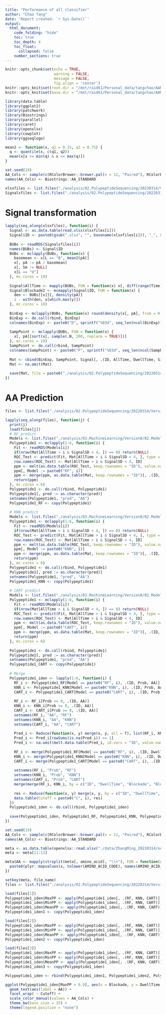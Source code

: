 ```yaml
---
title: "Performance of all classifier"
author: "Chao Tang"
date: 'Report created: `r Sys.Date()`'
output: 
  html_document: 
    code_folding: "hide"
    toc: true
    toc_depth: 4
    toc_float: 
      collapsed: false
    number_sections: true
---
```


```r
knitr::opts_chunk$set(echo = TRUE, 
                      warning = FALSE, 
                      message = FALSE, 
                      fig.align = 'center')
knitr::opts_knit$set(root.dir = "/mnt/raid61/Personal_data/tangchao/AANanopore")
knitr::opts_knit$set(base.dir = "/mnt/raid61/Personal_data/tangchao/AANanopore")
```

```r
library(data.table)
library(ggplot2)
library(patchwork)
library(Biostrings)
library(parallel)
library(caret)
library(openxlsx)
library(cowplot)
library(ggseqlogo)
```

```r
mean2 <- function(x, q1 = 0.25, q2 = 0.75) {
  q <- quantile(x, c(q1, q2))
  mean(x[x >= min(q) & x <= max(q)])
}
```

```r
set.seed(19)
AA_Cols <- sample(c(RColorBrewer::brewer.pal(n = 12, "Paired"), RColorBrewer::brewer.pal(n = 8, "Dark2")), 20)
names(AA_Cols) <- Biostrings::AA_STANDARD
```

```r
xlsxfiles <- list.files("./analysis/02.PolypeptideSequencing/20220314/Version1", ".xlsx", full.names = TRUE)[7:9]
Signalsfiles <- list.files("./analysis/02.PolypeptideSequencing/20220314/Version1", ".Rds", full.names = TRUE)[7:9]
```

# Signal transformation

```r
lapply(seq_along(xlsxfiles), function(i) {
  Signal <- as.data.table(read.xlsx(xlsxfiles[i]))
  Signal$ID <- paste0(gsub(".xlsx", "", basename(xlsxfiles[i])), "_", sprintf("%04d", seq_len(Signal[, .N])))
  
  BUBs <- readRDS(Signalsfiles[i])
  names(BUBs) <- Signal$ID
  BUBs <- mclapply(BUBs, function(x) {
    basemean <- x[L == "B", mean2(pA)]
    x[, pA := pA / basemean]
    x[, Sm := NULL]
    x[L == "U"]
  }, mc.cores = 10)
  
  Signal$AllTime <- mapply(BUBs, FUN = function(x) x[, diff(range(Time))] * 1000)
  Signal$Blockade2 <- mcmapply(Signal$ID, FUN = function(x) {
    den <- BUBs[[x]][, density(pA)]
    1 - with(den, x[which.max(y)])
  }, mc.cores = 10)
  
  BinExp <- mclapply(BUBs, function(x) round(density(x[, pA], from = 0, to = 1, n = 200, adjust = 1)$y, 3), mc.cores = 10)
  BinExp <- do.call(rbind, BinExp)
  colnames(BinExp) <- paste0("D", sprintf("%03d", seq_len(ncol(BinExp))))
  
  SampPoint <- mclapply(BUBs, FUN = function(x) {
    x[, pA][sort(x[, sample(.N, 200, replace = TRUE)])]
  }, mc.cores = 10)
  SampPoint <- do.call(rbind, SampPoint)
  colnames(SampPoint) <- paste0("P", sprintf("%03d", seq_len(ncol(SampPoint))))
  
  Mat <- cbind(BinExp, SampPoint, Signal[, .(ID, AllTime, DwellTime, SignalSD, Blockade, Blockade2)])
  Mat <- na.omit(Mat)
  
  save(Mat, file = paste0("./analysis/02.PolypeptideSequencing/20220314/Version1/01.SignalTransform/", gsub(".xlsx", ".RData", basename(xlsxfiles[i]))))
})
```

# AA Prediction

```r
files <- list.files("./analysis/02.PolypeptideSequencing/20220314/Version1/01.SignalTransform", ".RData", full.names = TRUE)[3:5]
```

```r
lapply(seq_along(files), function(j) {
  print(j)
  load(files[j])
  # RF predict
  Models <- list.files("./analysis/03.MachineLearning/Version8/02.Modeling/01.RF/01.Models", "RF_Fit", full.names = T)
  Polypeptide1 <- mclapply(1:6, function(i) {
    Fit <- readRDS(Models[i])
    if(nrow(Mat[AllTime > i & SignalSD < 4, ]) == 0) return(NULL)
    ROC_Test <- predict(Fit, Mat[AllTime > i & SignalSD < 4, ], type = "prob")
    row.names(ROC_Test) <- Mat[AllTime > i & SignalSD < 4, ID]
    ppm <- melt(as.data.table(ROC_Test, keep.rownames = "ID"), value.name = "Prob", variable.name = "pred")[, .SD[which.max(Prob), ], ID]
    ppm[, Model := paste0("RF", i)]
    ppm <- merge(ppm, as.data.table(Mat, keep.rownames = "ID")[, .(ID, AllTime, DwellTime, SignalSD, Blockade, Blockade2)], by = "ID")
    return(ppm)
  }, mc.cores = 6)
  Polypeptide1 <- do.call(rbind, Polypeptide1)
  Polypeptide1[, pred := as.character(pred)]
  setnames(Polypeptide1, "pred", "AA")
  Polypeptide1_RF <- copy(Polypeptide1)
  
  # KNN predict
  Models <- list.files("./analysis/03.MachineLearning/Version8/02.Modeling/04.KNN/01.Models", "KNN_Fit", full.names = T)
  Polypeptide1 <- mclapply(1:6, function(i) {
    Fit <- readRDS(Models[i])
    if(nrow(Mat[AllTime > i & SignalSD < 4, ]) == 0) return(NULL)
    ROC_Test <- predict(Fit, Mat[AllTime > i & SignalSD < 4, ], type = "prob")
    row.names(ROC_Test) <- Mat[AllTime > i & SignalSD < 4, ID]
    ppm <- melt(as.data.table(ROC_Test, keep.rownames = "ID"), value.name = "Prob", variable.name = "pred")[, .SD[which.max(Prob), ], ID]
    ppm[, Model := paste0("KNN", i)]
    ppm <- merge(ppm, as.data.table(Mat, keep.rownames = "ID")[, .(ID, AllTime, DwellTime, SignalSD, Blockade, Blockade2)], by = "ID")
    return(ppm)
  }, mc.cores = 6)
  Polypeptide1 <- do.call(rbind, Polypeptide1)
  Polypeptide1[, pred := as.character(pred)]
  setnames(Polypeptide1, "pred", "AA")
  Polypeptide1_KNN <- copy(Polypeptide1)
  
  # CART predict
  Models <- list.files("./analysis/03.MachineLearning/Version8/02.Modeling/05.CART/01.Models", "CART_Fit", full.names = T)
  Polypeptide1 <- mclapply(1:6, function(i) {
    Fit <- readRDS(Models[i])
    if(nrow(Mat[AllTime > i & SignalSD < 4, ]) == 0) return(NULL)
    ROC_Test <- predict(Fit, Mat[AllTime > i & SignalSD < 4, ], type = "prob")
    row.names(ROC_Test) <- Mat[AllTime > i & SignalSD < 4, ID]
    ppm <- melt(as.data.table(ROC_Test, keep.rownames = "ID"), value.name = "Prob", variable.name = "pred")[, .SD[which.max(Prob), ], ID]
    ppm[, Model := paste0("CART", i)]
    ppm <- merge(ppm, as.data.table(Mat, keep.rownames = "ID")[, .(ID, AllTime, DwellTime, SignalSD, Blockade, Blockade2)], by = "ID")
    return(ppm)
  }, mc.cores = 6)
  
  Polypeptide1 <- do.call(rbind, Polypeptide1)
  Polypeptide1[, pred := as.character(pred)]
  setnames(Polypeptide1, "pred", "AA")
  Polypeptide1_CART <- copy(Polypeptide1)
  
  # Merge
  Polypeptide1_iden <- lapply(1:6, function(i) {
    RF_i <- Polypeptide1_RF[Model == paste0("RF", i), .(ID, Prob, AA)]
    KNN_i <- Polypeptide1_KNN[Model == paste0("KNN", i), .(ID, Prob, AA)]
    CART_i <- Polypeptide1_CART[Model == paste0("CART", i), .(ID, Prob, AA)]
    
    RF_i <- RF_i[Prob >= 0, .(ID, AA)]
    KNN_i <- KNN_i[Prob >= 0, .(ID, AA)]
    CART_i <- CART_i[Prob >= 0, .(ID, AA)]
    setnames(RF_i, "AA", "RF")
    setnames(KNN_i, "AA", "KNN")
    setnames(CART_i, "AA", "CART")
    
    Pred_i <- Reduce(function(x, y) merge(x, y, all = T), list(RF_i, KNN_i, CART_i))
    Pred_i <- Pred_i[rowSums(is.na(Pred_i)) <= 1]
    Pred_i <- na.omit(melt.data.table(Pred_i, id.vars = "ID", value.name = "AA"))[, .N, list(ID, AA)][N == 3]
    
    RF_i <- merge(Polypeptide1_RF[Model == paste0("RF", i), .(ID, DwellTime, Blockade, Blockade2, Prob)], Pred_i[, .(ID, AA)], by = "ID")
    KNN_i <- merge(Polypeptide1_KNN[Model == paste0("KNN", i), .(ID, DwellTime, Blockade, Blockade2, Prob)], Pred_i[, .(ID, AA)], by = "ID")
    CART_i <- merge(Polypeptide1_CART[Model == paste0("CART", i), .(ID, DwellTime, Blockade, Blockade2, Prob)], Pred_i[, .(ID, AA)], by = "ID")
    
    setnames(RF_i, "Prob", "RF")
    setnames(KNN_i, "Prob", "KNN")
    setnames(CART_i, "Prob", "CART")
    merge(merge(RF_i, KNN_i, by = c("ID", "DwellTime", "Blockade", "Blockade2", "AA")), CART_i)
    
    res <- Reduce(function(x, y) merge(x, y, by = c("ID", "DwellTime", "Blockade", "Blockade2", "AA")), list(RF_i, KNN_i, CART_i))
    data.table(Cutoff = paste0("C", i), res)
  })
  Polypeptide1_iden <- do.call(rbind, Polypeptide1_iden)
  
  save(Polypeptide1_iden, Polypeptide1_RF, Polypeptide1_KNN, Polypeptide1_CART, file = paste0("./analysis/02.PolypeptideSequencing/20220314/Version1/02.SignalPrediction/", basename(files[j])))
})
```



```r
set.seed(19)
AA_Cols <- sample(c(RColorBrewer::brewer.pal(n = 12, "Paired"), RColorBrewer::brewer.pal(n = 8, "Dark2")), 20)
names(AA_Cols) <- Biostrings::AA_STANDARD
```

```r
meta <- as.data.table(openxlsx::read.xlsx("./data/ZhangMing_20220314/neoantigen水解20220314.xlsx"))
meta <- meta[11:13]

meta$AA <- mapply(strsplit(meta[, amino_acid], "\\+"), FUN = function(x) {
  paste0(plyr::mapvalues(x, tolower(AMINO_ACID_CODE), names(AMINO_ACID_CODE)), collapse = "")
})

setkey(meta, file_name)
files <- list.files("./analysis/02.PolypeptideSequencing/20220314/Version1/02.SignalPrediction", full.names = TRUE)[3:5]
```

```r
load(files[1])
Polypeptide1_iden$MaxPP <- apply(Polypeptide1_iden[, .(RF, KNN, CART)], 1, max)
Polypeptide1_iden$MinPP <- apply(Polypeptide1_iden[, .(RF, KNN, CART)], 1, min)
Polypeptide1_iden$MeanPP <- apply(Polypeptide1_iden[, .(RF, KNN, CART)], 1, mean)
Polypeptide1_iden1 <- copy(Polypeptide1_iden)
```

```r
load(files[2])
Polypeptide1_iden$MaxPP <- apply(Polypeptide1_iden[, .(RF, KNN, CART)], 1, max)
Polypeptide1_iden$MinPP <- apply(Polypeptide1_iden[, .(RF, KNN, CART)], 1, min)
Polypeptide1_iden$MeanPP <- apply(Polypeptide1_iden[, .(RF, KNN, CART)], 1, mean)
Polypeptide1_iden2 <- copy(Polypeptide1_iden)
```


```r
load(files[3])
Polypeptide1_iden$MaxPP <- apply(Polypeptide1_iden[, .(RF, KNN, CART)], 1, max)
Polypeptide1_iden$MinPP <- apply(Polypeptide1_iden[, .(RF, KNN, CART)], 1, min)
Polypeptide1_iden$MeanPP <- apply(Polypeptide1_iden[, .(RF, KNN, CART)], 1, mean)
Polypeptide1_iden3 <- copy(Polypeptide1_iden)
```


```r
Polypeptide1_iden <- rbind(Polypeptide1_iden1, Polypeptide1_iden2, Polypeptide1_iden3)
```

```r
ggplot(Polypeptide1_iden[MaxPP > 0.9], aes(x = Blockade, y = DwellTime, colour = AA)) + 
  geom_text(aes(label = AA)) + 
  facet_wrap( ~ Cutoff) + 
  scale_color_manual(values = AA_Cols) + 
  theme_bw(base_size = 15) + 
  theme(legend.position = "none")
```


